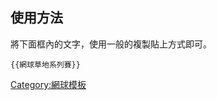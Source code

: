 {{navbox
|title = 網球草地系列賽
|name  = 網球草地系列賽
|titlestyle = background-color:#c0d077;
| group1 = '''[[大滿貫]]'''
| list1 = [[溫布頓網球錦標賽]]
| group2 = '''[[職業網球聯合會|ATP]]'''
| list2 =
  {{Navbox subgroup
  |groupstyle = width:6em; text-align:left
  |liststyle = width:auto; text-align:left
  |group1 = [[ATP世界巡迴賽250賽|250巡迴賽]]
  |list1  = [[哈雷公開賽]]、[[倫敦錦標賽]]、[[Topshelf公開賽]]、[[伊斯特本國際賽]]、[[纽波特錦標賽]]}}
| group3 = '''[[女子網球聯合會|WTA]]'''
| list3 =
  {{Navbox subgroup
  |groupstyle = width:6em; text-align:left
  |liststyle = width:auto; text-align:left
  |group1 = [[WTA500巡迴賽|500巡迴賽]]
  |list1  = [[伯明罕菁英賽]]、[[伊斯特本國際賽]]
  |group2 = [[WTA250巡迴賽|250巡迴賽]]
  |list2  = [[Topshelf公開賽]]}}
}}<noinclude>

==使用方法==
將下面框內的文字，使用一般的複製貼上方式即可。
<pre>{{網球草地系列賽}}</pre>
[[Category:網球模板]]
</noinclude>